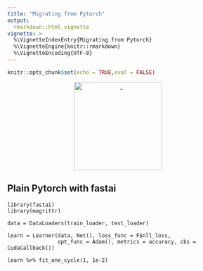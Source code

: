 ```yaml
---
title: "Migrating from Pytorch"
output:
  rmarkdown::html_vignette
vignette: >
  %\VignetteIndexEntry{Migrating from Pytorch}
  %\VignetteEngine{knitr::rmarkdown}
  %\VignetteEncoding{UTF-8}
---
```


```r
knitr::opts_chunk$set(echo = TRUE,eval = FALSE)
```


<center>

<img src="images/pytorch.png" alt="_" style="width: 200px;"/>

</center>


## Plain Pytorch with fastai

```
library(fastai)
library(magrittr)

data = DataLoaders(train_loader, test_loader)

learn = Learner(data, Net(), loss_func = F$nll_loss, 
                opt_func = Adam(), metrics = accuracy, cbs = CudaCallback())

learn %>% fit_one_cycle(1, 1e-2)
```










